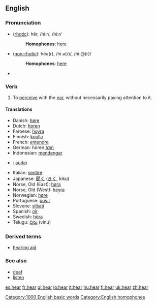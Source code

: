 ==English==

{{rank|state|says|wife|306|hear|least|person|case}}

===Pronunciation===
*([[rhotic]]): hēr, /hiːr/, /hi:r/
*:'''Homophones''': [[here]]
*([[non-rhotic]]): hēə(r), /hiːə(r)/, /hi:@(r)/
*:'''Homophones''': [[here]]
*{{audio|en-us-hear.ogg|Audio (US)}}

=== Verb ===
{{irregverb|'''to hear'''|'''[[hears]]'''|'''[[heard]]'''|'''[[heard]]'''|'''[[hearing]]'''}}

# To [[perceive]] with the [[ear]], without necessarily paying attention to it.

==== Translations ====
{{top}}
*Danish: [[høre]]
*Dutch: [[horen]]
*Faroese: [[hoyra]]
*Finnish: [[kuulla]]
*French: [[entendre]]
*German: hören [[:de:hören|(de)]]
*Indonesian: [[dengar|mendengar]]
*{{io}}: [[audar]]
{{mid}}
*Italian: [[sentire]]
*Japanese: [[聞く]] ([[きく]], kiku)
*Norse, Old (East): [[høra]]
*Norse, Old (West): [[heyra]]
*Norwegian: [[høre]]
*Portuguese: [[ouvir]]
*Slovene: [[slišati]]
*Spanish: [[oír]]
*Swedish: [[höra]]
*Telugu: [[విను]] (vinu)
{{bottom}}

===Derived terms===
*[[hearing aid]]

===See also===
*[[deaf]]
*[[listen]]

[[Category:1000 English basic words]]
[[Category:English homophones]]

[[es:hear]]
[[fr:hear]]
[[gl:hear]]
[[io:hear]]
[[it:hear]]
[[hu:hear]]
[[fi:hear]]
[[uk:hear]]
[[zh:hear]]